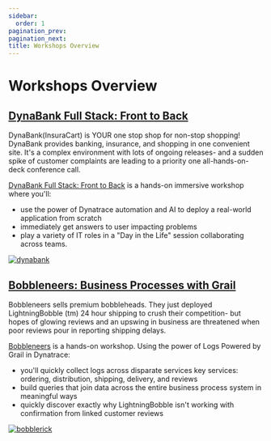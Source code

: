 ---
sidebar:
  order: 1
pagination_prev:
pagination_next:
title: Workshops Overview
---

# Workshops Overview

## [DynaBank Full Stack: Front to Back](/docs/FullStack)

DynaBank(InsuraCart) is YOUR one stop shop for non-stop shopping! DynaBank provides banking, insurance, and shopping in one convenient site. It's a complex environment with lots of ongoing releases- and a sudden spike of customer complaints are leading to a priority one all-hands-on-deck conference call.

[DynaBank Full Stack: Front to Back](/docs/FullStack) is a hands-on immersive workshop where you'll:

- use the power of Dynatrace automation and AI to deploy a real-world application from scratch
- immediately get answers to user impacting problems
- play a variety of IT roles in a "Day in the Life" session collaborating across teams.

[![dynabank](/src/img/dynabank.jpg)](/docs/FullStack)

## [Bobbleneers: Business Processes with Grail](/docs/apps/bnos)

Bobbleneers sells premium bobbleheads. They just deployed LightningBobble (tm) 24 hour shipping to crush their competition- but hopes of glowing reviews and an upswing in business are threatened when poor reviews pour in reporting shipping delays.

[Bobbleneers](/docs/apps/bnos) is a hands-on workshop. Using the power of Logs Powered by Grail in Dynatrace:

- you'll quickly collect logs across disparate services key services: ordering, distribution, shipping, delivery, and reviews
- build queries that join data across the entire business process system in meaningful ways
- quickly discover exactly why LightningBobble isn't working with confirmation from linked customer reviews

[![bobblerick](/src/img/bobblerick.jpg)](/docs/apps/bnos)
